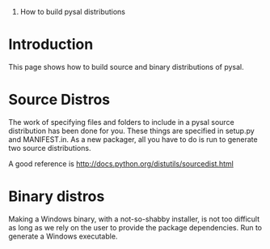 #How to build pysal distributions

= Introduction =

This page shows how to build source and binary distributions of pysal. 

= Source Distros =

The work of specifying files and folders to include in a pysal source distribution has been done for you.  These things are specified in setup.py and MANIFEST.in.  As a new packager, all you have to do is run {{{python setup.py sdist --formats=gztar,zip}}} to generate two source distributions. 

A good reference is http://docs.python.org/distutils/sourcedist.html

= Binary distros =

Making a Windows binary, with a not-so-shabby installer, is not too difficult as long as we rely on the user to provide the package dependencies.  Run {{{python setup.py bdist_wininst}}} to generate a Windows executable. 

